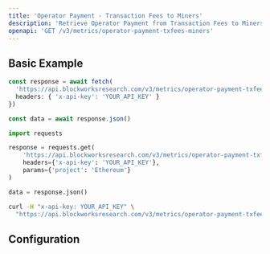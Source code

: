 ```yaml
---
title: 'Operator Payment - Transaction Fees to Miners'
description: 'Retrieve Operator Payment from Transaction Fees to Miners Metrics'
openapi: 'GET /v3/metrics/operator-payment-txfees-miners'
---
```



<Endpoint method="GET" path="/v3/metrics/operator-payment-txfees-miners" />

## Basic Example

<CodeGroup>

```typescript TypeScript
const response = await fetch(
  'https://api.blockworksresearch.com/v3/metrics/operator-payment-txfees-miners?project=Ethereum', {
  headers: { 'x-api-key': 'YOUR_API_KEY' }
})

const data = await response.json()
```

```python Python
import requests

response = requests.get(
    'https://api.blockworksresearch.com/v3/metrics/operator-payment-txfees-miners',
    headers={'x-api-key': 'YOUR_API_KEY'},
    params={'project': 'Ethereum'}
)

data = response.json()
```

```bash cURL
curl -H "x-api-key: YOUR_API_KEY" \
  "https://api.blockworksresearch.com/v3/metrics/operator-payment-txfees-miners?project=Ethereum"
```

</CodeGroup>


<GenericResponse />

## Configuration

<QueryParams />